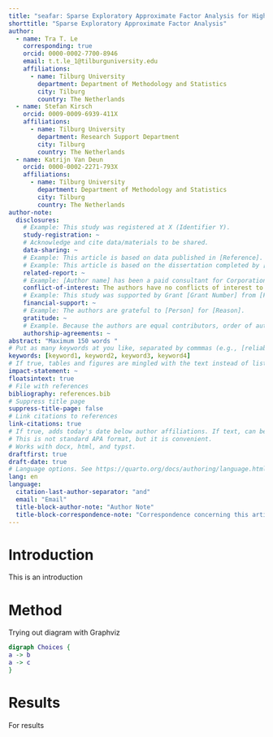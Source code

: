 ```yaml
---
title: "seafar: Sparse Exploratory Approximate Factor Analysis for High-dimensional Data in R"
shorttitle: "Sparse Exploratory Approximate Factor Analysis"
author:
  - name: Tra T. Le
    corresponding: true
    orcid: 0000-0002-7700-8946
    email: t.t.le_1@tilburguniversity.edu
    affiliations:
      - name: Tilburg University
        department: Department of Methodology and Statistics
        city: Tilburg
        country: The Netherlands
  - name: Stefan Kirsch
    orcid: 0009-0009-6939-411X
    affiliations:
      - name: Tilburg University
        department: Research Support Department
        city: Tilburg
        country: The Netherlands
  - name: Katrijn Van Deun
    orcid: 0000-0002-2271-793X
    affiliations:
      - name: Tilburg University
        department: Department of Methodology and Statistics
        city: Tilburg
        country: The Netherlands
author-note:
  disclosures:
    # Example: This study was registered at X (Identifier Y).
    study-registration: ~
    # Acknowledge and cite data/materials to be shared.
    data-sharing: ~
    # Example: This article is based on data published in [Reference].
    # Example: This article is based on the dissertation completed by [citation].  
    related-report: ~
    # Example: [Author name] has been a paid consultant for Corporation X, which funded this study.
    conflict-of-interest: The authors have no conflicts of interest to disclose.
    # Example: This study was supported by Grant [Grant Number] from [Funding Source].
    financial-support: ~
    # Example: The authors are grateful to [Person] for [Reason].
    gratitude: ~
    # Example. Because the authors are equal contributors, order of authorship was determined by a fair coin toss.
    authorship-agreements: ~
abstract: "Maximum 150 words "
# Put as many keywords at you like, separated by commmas (e.g., [reliability, validity, generalizability])
keywords: [keyword1, keyword2, keyword3, keyword4]
# If true, tables and figures are mingled with the text instead of listed at the end of the document.
impact-statement: ~
floatsintext: true
# File with references
bibliography: references.bib
# Suppress title page
suppress-title-page: false
# Link citations to references
link-citations: true
# If true, adds today's date below author affiliations. If text, can be any value.
# This is not standard APA format, but it is convenient.
# Works with docx, html, and typst. 
draftfirst: true
draft-date: true
# Language options. See https://quarto.org/docs/authoring/language.html
lang: en
language:
  citation-last-author-separator: "and"
  email: "Email"
  title-block-author-note: "Author Note"
  title-block-correspondence-note: "Correspondence concerning this article should be addressed to"
---
```


\linenumbers
# Introduction
This is an introduction

# Method 
Trying out diagram with Graphviz
```dot
digraph Choices {
a -> b
a -> c
}
```

# Results
For results